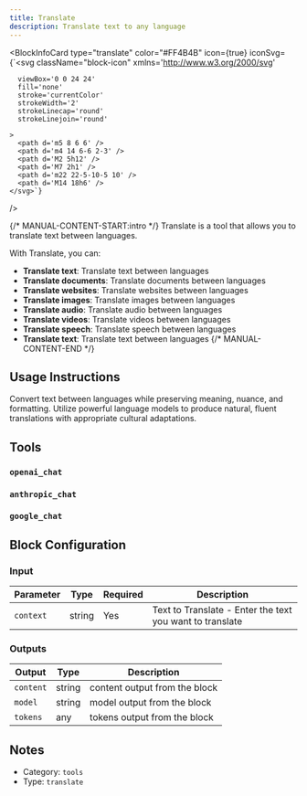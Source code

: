 ```yaml
---
title: Translate
description: Translate text to any language
---
```



<BlockInfoCard 
  type="translate"
  color="#FF4B4B"
  icon={true}
  iconSvg={`<svg className="block-icon"
      xmlns='http://www.w3.org/2000/svg'
      
      
      viewBox='0 0 24 24'
      fill='none'
      stroke='currentColor'
      strokeWidth='2'
      strokeLinecap='round'
      strokeLinejoin='round'
      
    >
      <path d='m5 8 6 6' />
      <path d='m4 14 6-6 2-3' />
      <path d='M2 5h12' />
      <path d='M7 2h1' />
      <path d='m22 22-5-10-5 10' />
      <path d='M14 18h6' />
    </svg>`}
/>

{/* MANUAL-CONTENT-START:intro */}
Translate is a tool that allows you to translate text between languages.

With Translate, you can:

- **Translate text**: Translate text between languages
- **Translate documents**: Translate documents between languages
- **Translate websites**: Translate websites between languages
- **Translate images**: Translate images between languages
- **Translate audio**: Translate audio between languages
- **Translate videos**: Translate videos between languages
- **Translate speech**: Translate speech between languages
- **Translate text**: Translate text between languages
{/* MANUAL-CONTENT-END */}


## Usage Instructions

Convert text between languages while preserving meaning, nuance, and formatting. Utilize powerful language models to produce natural, fluent translations with appropriate cultural adaptations.



## Tools

### `openai_chat`


### `anthropic_chat`


### `google_chat`




## Block Configuration

### Input

| Parameter | Type | Required | Description | 
| --------- | ---- | -------- | ----------- | 
| `context` | string | Yes | Text to Translate - Enter the text you want to translate |



### Outputs

| Output | Type | Description |
| ------ | ---- | ----------- |
| `content` | string | content output from the block |
| `model` | string | model output from the block |
| `tokens` | any | tokens output from the block |


## Notes

- Category: `tools`
- Type: `translate`
